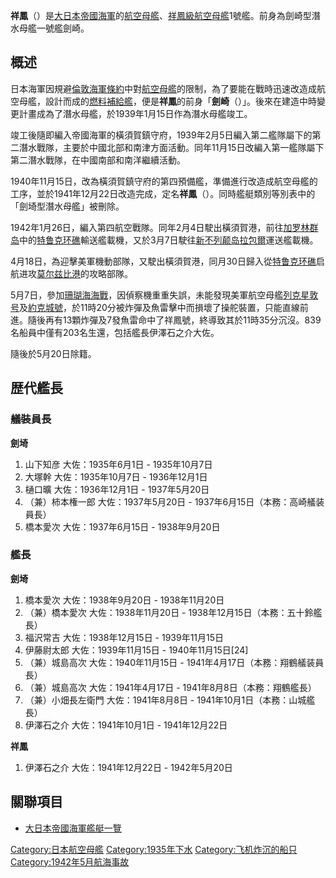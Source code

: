 {{Unreferenced|time=2019-05-14T23:43:53+00:00}}
{{軍艦模板
|名稱= {{lang|ja|祥鳳}} [[File:Naval_Ensign_of_Japan.svg|30px]]<br/><small>{{lang|ja|しょうほう}}</small>
|名稱2=
|圖片= [[Image:Japanese_aircraft_carrier_Shōhō.jpg|300px]]
|照片說明=
|艦種= [[航空母艦|航空母艦]]
|代號= {{lang|ja|シホ}}
|擁有國= [[大日本帝国|大日本帝国]]
|艦級= [[祥鳳級航空母艦|祥鳳級航空母艦]]
|製造= [[橫須賀海軍工廠|橫須賀海軍工廠]]
|同型= [[瑞鳳號航空母艦|瑞鳳]]
|動工= 1934年12月3日
|下水= 1935年6月1日
|服役= 1939年1月15日（作為潛水母艦）<br/>1942年1月26日（作為航空母艦）
|退役= 
|結局= 1942年5月7日上午11時35分<br/>於[[珊瑚海海戰|珊瑚海海戰]]時被擊沉
|除籍= 1942年5月20日
|狀態= 已除籍
|基準= 11,200噸<br/>13,100噸(公試)
|滿載= 
|長度= 205.5米
|闊度= 18米(水線)
|吃水= 6.64米
|極速= 28節
|燃料= 重油，2,320噸
|鍋爐= 主要：ロ號艦本式重油蒸氣鍋爐4具<br/>輔助：ロ號艦本式重油蒸氣鍋爐2具
|引擎= 艦本式[[蒸汽渦輪發動機|蒸汽渦輪發動機]]2具
|出力= 52000 [[馬力|shp]]，兩軸
|飛行= 長度：180.0m<br/>1943年後長度延長至195.0m<br/>寬度：23.0m<br/>升降機2座
|續航= 7800浬(18節)
|乘員= 787人
|艦載機= 艦上戰鬥機18架<br/>艦上攻擊機9架<br/>備用艦上戰鬥機3架
|裝備= '''竣工時'''<br/>4座40mm 12.7cm連裝高角砲<br/>4座25mm 三連裝機槍
|}}

'''祥鳳'''（{{lang|ja|しょうほう}}）是[[大日本帝國海軍|大日本帝國海軍]]的[[航空母艦|航空母艦]]、[[祥鳳級航空母艦|祥鳳級航空母艦]]1號艦。前身為劍崎型潛水母艦一號艦劍崎。

==概述==
日本海軍因規避[[倫敦海軍條約|倫敦海軍條約]]中對[[航空母艦|航空母艦]]的限制，為了要能在戰時迅速改造成航空母艦，設計而成的[[補給艦|燃料補給艦]]，便是'''祥鳳'''的前身「'''劍崎'''（{{lang|ja|つるぎざき}}）」。後來在建造中時變更計畫成為了潛水母艦，於1939年1月15日作為潛水母艦竣工。

竣工後隨即編入帝國海軍的橫須賀鎮守府，1939年2月5日編入第二艦隊屬下的第二潛水戰隊，主要於中國北部和南津方面活動。同年11月15日改編入第一艦隊屬下第二潛水戰隊，在中國南部和南洋繼續活動。

1940年11月15日，改為橫須賀鎮守府的第四預備艦，準備進行改造成航空母艦的工序，並於1941年12月22日改造完成，定名'''祥鳳'''（{{lang|ja|シヤウホウ}}）。同時艦艇類別等別表中的「劍埼型潛水母艦」被刪除。

1942年1月26日，編入第四航空戰隊。同年2月4日駛出橫須賀港，前往[[加罗林群岛|加罗林群岛]]中的[[特鲁克环礁|特鲁克环礁]]輸送艦載機，又於3月7日駛往[[新不列颠岛|新不列颠岛]][[拉包爾|拉包爾]]運送艦載機。

4月18日，為迎擊美軍機動部隊，又駛出橫須賀港，同月30日歸入從[[特鲁克环礁|特鲁克环礁]]启航进攻[[莫尔兹比港|莫尔兹比港]]的攻略部隊。

5月7日，參加[[珊瑚海海戰|珊瑚海海戰]]，因偵察機重重失誤，未能發現美軍航空母艦[[列克星敦號航空母艦_(CV-2)|列克星敦号]]及[[約克城號航空母艦_(CV-5)|約克城號]]，於11時20分被炸彈及魚雷擊中而損壞了操舵裝置，只能直線前進。隨後再有13顆炸彈及7發魚雷命中了祥鳳號，終導致其於11時35分沉沒。839名船員中僅有203名生還，包括艦長伊澤石之介大佐。

隨後於5月20日除籍。

==歴代艦長==
===艤裝員長===
'''劍埼'''
#山下知彦 大佐：1935年6月1日 - 1935年10月7日
#大塚幹 大佐：1935年10月7日 - 1936年12月1日
#樋口曠 大佐：1936年12月1日 - 1937年5月20日
#（兼）柿本権一郎 大佐：1937年5月20日 - 1937年6月15日（本務：高崎艤装員長）
#橋本愛次 大佐：1937年6月15日 - 1938年9月20日

===艦長===
'''劍埼'''
#橋本愛次 大佐：1938年9月20日 - 1938年11月20日
#（兼）橋本愛次 大佐：1938年11月20日 - 1938年12月15日（本務：五十鈴艦長）
#福沢常吉 大佐：1938年12月15日 - 1939年11月15日
#伊藤尉太郎 大佐：1939年11月15日 - 1940年11月15日[24]
#（兼）城島高次 大佐：1940年11月15日 - 1941年4月17日（本務：翔鶴艤装員長）
#（兼）城島高次 大佐：1941年4月17日 - 1941年8月8日（本務：翔鶴艦長）
#（兼）小畑長左衛門 大佐：1941年8月8日 - 1941年10月1日（本務：山城艦長）
#伊澤石之介 大佐：1941年10月1日 - 1941年12月22日

'''祥鳳'''
#伊澤石之介 大佐：1941年12月22日 - 1942年5月20日

== 關聯項目 ==
* [[大日本帝國海軍艦艇一覽|大日本帝國海軍艦艇一覽]]
{{日本航空母艦}}

[[Category:日本航空母艦|Category:日本航空母艦]]
[[Category:1935年下水|Category:1935年下水]]
[[Category:飞机炸沉的船只|Category:飞机炸沉的船只]]
[[Category:1942年5月航海事故|Category:1942年5月航海事故]]